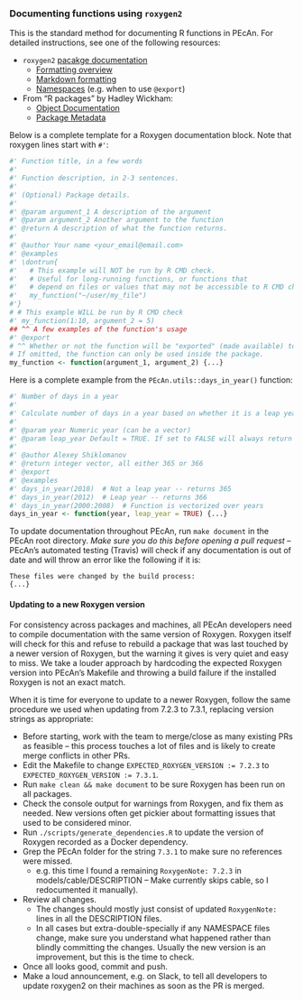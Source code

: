 ### Documenting functions using `roxygen2` {#developer-roxygen}

This is the standard method for documenting R functions in PEcAn.
For detailed instructions, see one of the following resources:

* `roxygen2` [pacakge documentation](https://roxygen2.r-lib.org/)
  - [Formatting overview](https://roxygen2.r-lib.org/articles/rd.html)
  - [Markdown formatting](https://blog.rstudio.com/2017/02/01/roxygen2-6-0-0/)
  - [Namespaces](https://roxygen2.r-lib.org/articles/namespace.html) (e.g. when to use `@export`)
* From "R packages" by Hadley Wickham:
  - [Object Documentation](http://r-pkgs.had.co.nz/man.html)
  - [Package Metadata](http://r-pkgs.had.co.nz/description.html) 
  
Below is a complete template for a Roxygen documentation block.
Note that roxygen lines start with `#'`:

```r
#' Function title, in a few words
#'
#' Function description, in 2-3 sentences.
#'
#' (Optional) Package details.
#'
#' @param argument_1 A description of the argument
#' @param argument_2 Another argument to the function
#' @return A description of what the function returns.
#'
#' @author Your name <your_email@email.com>
#' @examples
#' \dontrun{
#'   # This example will NOT be run by R CMD check.
#'   # Useful for long-running functions, or functions that
#'   # depend on files or values that may not be accessible to R CMD check.
#'   my_function("~/user/my_file")
#'}
# # This example WILL be run by R CMD check
#' my_function(1:10, argument_2 = 5)
## ^^ A few examples of the function's usage
#' @export
# ^^ Whether or not the function will be "exported" (made available) to the user.
# If omitted, the function can only be used inside the package.
my_function <- function(argument_1, argument_2) {...}
```
  
Here is a complete example from the `PEcAn.utils::days_in_year()` function:

```r
#' Number of days in a year
#'
#' Calculate number of days in a year based on whether it is a leap year or not.
#'
#' @param year Numeric year (can be a vector)
#' @param leap_year Default = TRUE. If set to FALSE will always return 365
#'
#' @author Alexey Shiklomanov
#' @return integer vector, all either 365 or 366
#' @export
#' @examples
#' days_in_year(2010)  # Not a leap year -- returns 365
#' days_in_year(2012)  # Leap year -- returns 366
#' days_in_year(2000:2008)  # Function is vectorized over years
days_in_year <- function(year, leap_year = TRUE) {...}
```

To update documentation throughout PEcAn, run `make document` in the PEcAn root directory.
_Make sure you do this before opening a pull request_ --
PEcAn's automated testing (Travis) will check if any documentation is out of date and will throw an error like the following if it is:

```
These files were changed by the build process:
{...}
```



#### Updating to a new Roxygen version

For consistency across packages and machines, all PEcAn developers need to compile documentation with the same version of Roxygen. Roxygen itself will check for this and refuse to rebuild a package that was last touched by a newer version of Roxygen, but the warning it gives is very quiet and easy to miss. We take a louder approach by hardcoding the expected Roxygen version into PEcAn's Makefile and throwing a build failure if the installed Roxygen is not an exact match.

When it is time for everyone to update to a newer Roxygen, follow the same procedure we used when updating from 7.2.3 to 7.3.1, replacing version strings as appropriate:

* Before starting, work with the team to merge/close as many existing PRs as feasible -- this process touches a lot of files and is likely to create merge conflicts in other PRs.
* Edit the Makefile to change `EXPECTED_ROXYGEN_VERSION := 7.2.3` to `EXPECTED_ROXYGEN_VERSION := 7.3.1`.
* Run `make clean && make document` to be sure Roxygen has been run on all packages.
* Check the console output for warnings from Roxygen, and fix them as needed. New versions often get pickier about formatting issues that used to be considered minor.
* Run `./scripts/generate_dependencies.R` to update the version of Roxygen recorded as a Docker dependency.
* Grep the PEcAn folder for the string `7.3.1` to make sure no references were missed.
  - e.g. this time I found  a remaining `RoxygenNote: 7.2.3` in models/cable/DESCRIPTION -- Make currently skips cable, so I redocumented it manually).
* Review all changes.
  - The changes should mostly just consist of updated `RoxygenNote:` lines in all the DESCRIPTION files.
  - In all cases but extra-double-specially if any NAMESPACE files change, make sure you understand what happened rather than blindly committing the changes. Usually the new version is an improvement, but this is the time to check.
* Once all looks good, commit and push.
* Make a loud announcement, e.g. on Slack, to tell all developers to update roxygen2 on their machines as soon as the PR is merged.
